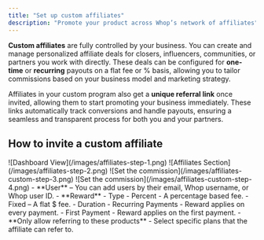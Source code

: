 ```yaml
---
title: "Set up custom affiliates"
description: "Promote your product across Whop’s network of affiliates"
---
```


**Custom affiliates** are fully controlled by your business. You can create and manage personalized affiliate deals for closers, influencers, communities, or partners you work with directly. These deals can be configured for **one-time** or **recurring** payouts on a flat fee or % basis, allowing you to tailor commissions based on your business model and marketing strategy.

Affiliates in your custom program also get a **unique referral link** once invited, allowing them to start promoting your business immediately. These links automatically track conversions and handle payouts, ensuring a seamless and transparent process for both you and your partners.

## How to invite a custom affiliate
<Steps>
  <Step title="Go to your business dashboard" titleSize="h3">
		<Frame>
			![Dashboard View](/images/affiliates-step-1.png)
		</Frame>
  </Step>
  <Step title="Head to the affiliates section of your dashboard" titleSize="h3">
		<Frame>
			![Affiliates Section](/images/affiliates-step-2.png)
		</Frame>
  </Step>
  <Step title="Select 'Set an affiliate commission for a specific user'" titleSize="h3">
		<Frame>
			![Set the commission](/images/affiliates-custom-step-3.png)
		</Frame>
  </Step>
  <Step title="Complete invite popup" titleSize="h3">
		<Frame>
			![Set the commission](/images/affiliates-custom-step-4.png)
		</Frame>
		- **User** – You can add users by their email, Whop username, or Whop user ID.
		- **Reward**
			- Type 
				- Percent - A percentage based fee.
				- Fixed – A flat $ fee.
			- Duration
				- Recurring Payments - Reward applies on every payment.
				- First Payment - Reward applies on the first payment.
		- **Only allow referring to these products** - Select specific plans that the affiliate can refer to.
  </Step>
</Steps>
